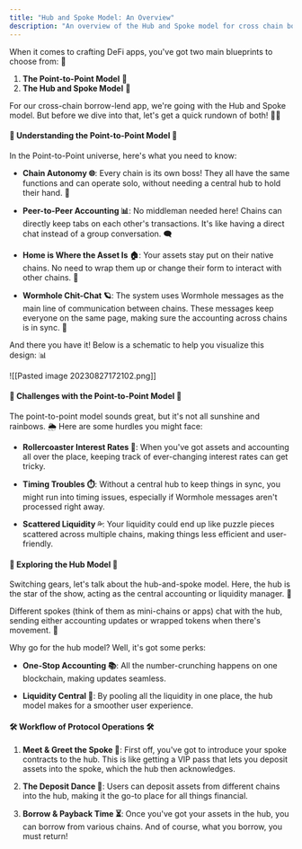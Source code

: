```yaml
---
title: "Hub and Spoke Model: An Overview"
description: "An overview of the Hub and Spoke model for cross chain borrow lend applications."
---
```



When it comes to crafting DeFi apps, you've got two main blueprints to choose from: 📐

1. **The Point-to-Point Model** 🔄
2. **The Hub and Spoke Model** 🎡

For our cross-chain borrow-lend app, we're going with the Hub and Spoke model. But before we dive into that, let's get a quick rundown of both! 🏃‍♀️

#### 🎯 **Understanding the Point-to-Point Model** 🎯

In the Point-to-Point universe, here's what you need to know:

- **Chain Autonomy 🌐**: Every chain is its own boss! They all have the same functions and can operate solo, without needing a central hub to hold their hand. 🤲

- **Peer-to-Peer Accounting 📊**: No middleman needed here! Chains can directly keep tabs on each other's transactions. It's like having a direct chat instead of a group conversation. 🗨️

- **Home is Where the Asset Is 🏠**: Your assets stay put on their native chains. No need to wrap them up or change their form to interact with other chains. 🛒

- **Wormhole Chit-Chat 🪐**: The system uses Wormhole messages as the main line of communication between chains. These messages keep everyone on the same page, making sure the accounting across chains is in sync. 🔄


And there you have it! Below is a schematic to help you visualize this design: 📊

![[Pasted image 20230827172102.png]]

#### 🤔 **Challenges with the Point-to-Point Model** 🤔

The point-to-point model sounds great, but it's not all sunshine and rainbows. 🌦️ Here are some hurdles you might face:

- **Rollercoaster Interest Rates 🎢**: When you've got assets and accounting all over the place, keeping track of ever-changing interest rates can get tricky.

- **Timing Troubles ⏱️**: Without a central hub to keep things in sync, you might run into timing issues, especially if Wormhole messages aren't processed right away.

- **Scattered Liquidity 💦**: Your liquidity could end up like puzzle pieces scattered across multiple chains, making things less efficient and user-friendly.


#### 🎡 **Exploring the Hub Model** 🎡

Switching gears, let's talk about the hub-and-spoke model. Here, the hub is the star of the show, acting as the central accounting or liquidity manager. 🌟

Different spokes (think of them as mini-chains or apps) chat with the hub, sending either accounting updates or wrapped tokens when there's movement. 📨

Why go for the hub model? Well, it's got some perks:

- **One-Stop Accounting 📚**: All the number-crunching happens on one blockchain, making updates seamless.

- **Liquidity Central 🏦**: By pooling all the liquidity in one place, the hub model makes for a smoother user experience.


#### 🛠️ **Workflow of Protocol Operations** 🛠️

1. **Meet & Greet the Spoke 🤝**: First off, you've got to introduce your spoke contracts to the hub. This is like getting a VIP pass that lets you deposit assets into the spoke, which the hub then acknowledges.

2. **The Deposit Dance 💃**: Users can deposit assets from different chains into the hub, making it the go-to place for all things financial.

3. **Borrow & Payback Time ⏳**: Once you've got your assets in the hub, you can borrow from various chains. And of course, what you borrow, you must return!